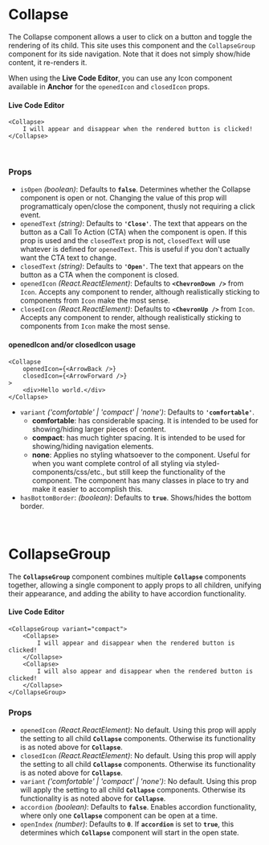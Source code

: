 
<br />

# Collapse

The Collapse component allows a user to click on a button and toggle the rendering of its child.
This site uses this component and the `CollapseGroup` component for its side navigation. Note that it
does not simply show/hide content, it re-renders it.

When using the **Live Code Editor**, you can use any <Link to="/components/icon">Icon component</Link>
available in **Anchor** for the `openedIcon` and `closedIcon` props.

#### Live Code Editor

```tsx live
<Collapse>
    I will appear and disappear when the rendered button is clicked!
</Collapse>
```

<br />

### Props

* `isOpen` *(boolean)*: Defaults to **`false`**. Determines whether the Collapse component is open or not. Changing the value of this prop will programatticaly open/close the component, thusly not requiring a click event.
* `openedText` *(string)*: Defaults to **`'Close'`**. The text that appears on the button as a Call To Action (CTA) when the component is open. If this prop is used and the `closedText` prop is not, `closedText` will use whatever is defined for `openedText`. This is useful if you don't actually want the CTA text to change.
* `closedText` *(string)*: Defaults to **`'Open'`**. The text that appears on the button as a CTA when the component is closed.
* `openedIcon` *(React.ReactElement)*: Defaults to **`<ChevronDown />`** from `Icon`. Accepts any component to render, although realistically sticking to components from `Icon` make the most sense.
* `closedIcon` *(React.ReactElement)*: Defaults to **`<ChevronUp />`** from `Icon`. Accepts any component to render, although realistically sticking to components from `Icon` make the most sense.

#### openedIcon and/or closedIcon usage

```tsx live
<Collapse
    openedIcon={<ArrowBack />}
    closedIcon={<ArrowForward />}
>
    <div>Hello world.</div>
</Collapse>
```

* `variant` *('comfortable' | 'compact' | 'none')*: Defaults to **`'comfortable'`**.
    * **comfortable**: has considerable spacing. It is intended to be used for showing/hiding larger pieces of content.
    * **compact**: has much tighter spacing. It is intended to be used for showing/hiding navigation elements.
    * **none**: Applies no styling whatsoever to the component. Useful for when you want complete control of all styling via styled-components/css/etc., but still keep the functionality of the component. The component has many classes in place to try and make it easier to accomplish this.
* `hasBottomBorder`: *(boolean)*: Defaults to **`true`**. Shows/hides the bottom border.

<br />

# CollapseGroup

The **`CollapseGroup`** component combines multiple **`Collapse`** components together, allowing a single component to apply props to all children, unifying their appearance, and adding the ability to have accordion functionality.

#### Live Code Editor

```tsx live
<CollapseGroup variant="compact">
    <Collapse>
        I will appear and disappear when the rendered button is clicked!
    </Collapse>
    <Collapse>
        I will also appear and disappear when the rendered button is clicked!
    </Collapse>
</CollapseGroup>
```

### Props

* `openedIcon` *(React.ReactElement)*: No default. Using this prop will apply the setting to all child **`Collapse`** components. Otherwise its functionality is as noted above for **`Collapse`**.
* `closedIcon` *(React.ReactElement)*: No default. Using this prop will apply the setting to all child **`Collapse`** components. Otherwise its functionality is as noted above for **`Collapse`**.
* `variant` *('comfortable' | 'compact' | 'none')*: No default. Using this prop will apply the setting to all child **`Collapse`** components. Otherwise its functionality is as noted above for **`Collapse`**.
* `accordion` *(boolean)*: Defaults to **`false`**. Enables accordion functionality, where only one **`Collapse`** component can be open at a time.
* `openIndex` *(number)*: Defaults to **`0`**. If **`accordion`** is set to **`true`**, this determines which **`Collapse`** component will start in the open state.

<br /><br />
